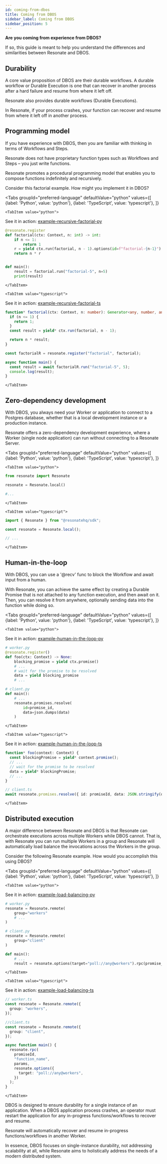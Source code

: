```yaml
---
id: coming-from-dbos
title: Coming from DBOS
sidebar_label: Coming from DBOS
sidebar_position: 5
---
```


**Are you coming from experience from DBOS?**

If so, this guide is meant to help you understand the differences and similarities between Resonate and DBOS.

## Durability

A core value proposition of DBOS are their durable workflows.
A durable workflow or Durable Execution is one that can recover in another process after a hard failure and resume from where it left off.

Resonate also provides durable workflows (Durable Executions).

In Resonate, if your process crashes, your function can recover and resume from where it left off in another process.

## Programming model

If you have experience with DBOS, then you are familiar with thinking in terms of Workflows and Steps.

Resonate does not have proprietary function types such as Workflows and Steps – you just write functions.

Resonate promotes a procedural programming model that enables you to compose functions indefinitely and recursively.

Consider this factorial example.
How might you implement it in DBOS?


<Tabs
    groupId="preferred-language"
    defaultValue="python"
    values={[
        {label: 'Python', value: 'python'},
        {label: 'TypeScript', value: 'typescript'},
    ]}
>

    <TabItem value="python">

See it in action: [example-recursive-factorial-py](https://github.com/resonatehq-examples/example-recursive-factorial-py)

```python
@resonate.register
def factorial(ctx: Context, n: int) -> int:
    if n <= 1:
        return 1
    r = yield ctx.run(factorial, n - 1).options(id=f"factorial-{n-1}")
    return n * r


def main():
    result = factorial.run("factorial-5", n=5)
    print(result)
```

    </TabItem>

    <TabItem value="typescript">

See it in action: [example-recursive-factorial-ts](https://github.com/resonatehq-examples/example-recursive-factorial-ts)

```typescript
function* factorial(ctx: Context, n: number): Generator<any, number, any> {
  if (n <= 1) {
    return 1;
  }
  const result = yield* ctx.run(factorial, n - 1);

  return n * result;
}

const factorialR = resonate.register("factorial", factorial);

async function main() {
  const result = await factorialR.run("factorial-5", 5);
  console.log(result);
}
```

    </TabItem>

</Tabs>

## Zero-dependency development

With DBOS, you always need your Worker or application to connect to a Postgres database, whether that is a local development instance or a production instance.

Resonate offers a zero-dependency development experience, where a Worker (single node application) can run without connecting to a Resonate Server.

<Tabs
    groupId="preferred-language"
    defaultValue="python"
    values={[
        {label: 'Python', value: 'python'},
        {label: 'TypeScript', value: 'typescript'},
    ]}
>

    <TabItem value="python">

```python
from resonate import Resonate

resonate = Resonate.local()

#...

```

    </TabItem>

    <TabItem value="typescript">

```typescript
import { Resonate } from "@resonatehq/sdk";

const resonate = Resonate.local();

// ...
```

    </TabItem>

</Tabs>

## Human-in-the-loop

With DBOS, you can use a '@recv' func to block the Workflow and await input from a human.

With Resonate, you can achieve the same effect by creating a Durable Promise that is not attached to any function execution, and then await on it.
Then, you can resolve it from anywhere, optionally sending data into the function while doing so.

<Tabs
    groupId="preferred-language"
    defaultValue="python"
    values={[
        {label: 'Python', value: 'python'},
        {label: 'TypeScript', value: 'typescript'},
    ]}
>

    <TabItem value="python">

See it in action: [example-human-in-the-loop-py](https://github.com/resonatehq-examples/example-human-in-the-loop-py)

```python
# worker.py
@resonate.register()
def foo(ctx: Context) -> None:
    blocking_promise = yield ctx.promise()
    # ...
    # wait for the promise to be resolved
    data = yield blocking_promise
    # ...
```

```python
# client.py
def main():
    # ...
    resonate.promises.resolve(
        id=promise_id,
        data=json.dumps(data)
    )
```

    </TabItem>

    <TabItem value="typescript">

See it in action: [example-human-in-the-loop-ts](https://github.com/resonatehq-examples/example-human-in-the-loop-ts)

```typescript
function* foo(context: Context) {
  const blockingPromise = yield* context.promise();
  // ...
  // wait for the promise to be resolved
  data = yield* blockingPromise;
  // ...
}
```

```typescript
// client.ts
await resonate.promises.resolve({ id: promiseId, data: JSON.stringify(data) });
```

    </TabItem>

</Tabs>

## Distributed execution

A major difference between Resonate and DBOS is that Resonate can orchestrate executions across multiple Workers while DBOS cannot.
That is, with Resonate you can run multiple Workers in a group and Resonate will automatically load balance the invocations across the Workers in the group.

Consider the following Resonate example.
How would you accomplish this using DBOS?

<Tabs
    groupId="preferred-language"
    defaultValue="python"
    values={[
        {label: 'Python', value: 'python'},
        {label: 'TypeScript', value: 'typescript'},
    ]}
>

    <TabItem value="python">

See it in action: [example-load-balancing-py](https://github.com/resonatehq-examples/example-load-balancing-py)

```python
# worker.py
resonate = Resonate.remote(
    group="workers"
    # ...
)
```

```python
# client.py
resonate = Resonate.remote(
    group="client"
)

def main():
    # ...
    result = resonate.options(target="poll://any@workers").rpc(promise_id, "function_name", params)
```

    </TabItem>

    <TabItem value="typescript">

See it in action: [example-load-balancing-ts](https://github.com/resonatehq-examples/example-load-balancing-ts)

```typescript
// worker.ts
const resonate = Resonate.remote({
  group: "workers",
});
```

```typescript
//client.ts
const resonate = Resonate.remote({
  group: "client",
});

async function main() {
  resonate.rpc(
    promiseId,
    "function_name",
    params,
    resonate.options({
      target: "poll://any@workers",
    })
  );
}
```

    </TabItem>

</Tabs>

DBOS is designed to ensure durability for a single instance of an application.
When a DBOS application process crashes, an operator must restart the application for any in-progress functions/workflows to recover and resume.

Resonate will automatically recover and resume in-progress functions/workflows in another Worker.

In essence, DBOS focuses on single-instance durability, not addressing scalability at all, while Resonate aims to holistically address the needs of a modern distributed system.
